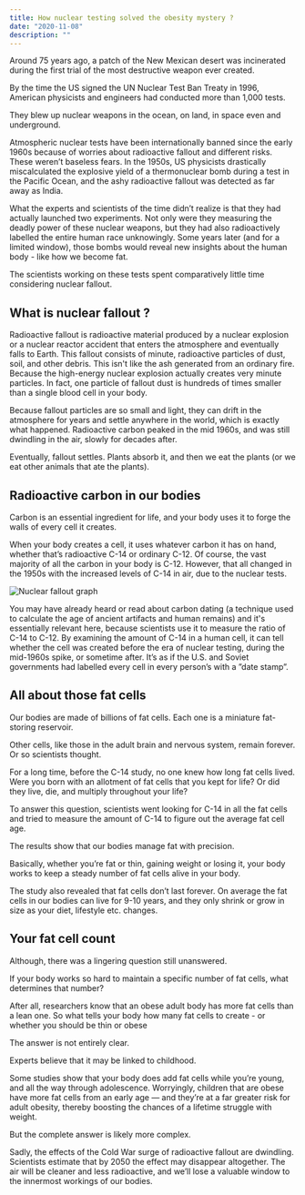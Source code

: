 ```yaml
---
title: How nuclear testing solved the obesity mystery ?
date: "2020-11-08"
description: ""
---
```


Around 75 years ago, a patch of the New Mexican desert was incinerated during the first trial of the most destructive weapon ever created.
 
By the time the US signed the UN Nuclear Test Ban Treaty in 1996, American physicists and engineers had conducted more than 1,000 tests.
 
They blew up nuclear weapons in the ocean, on land, in space even and underground. 
 
Atmospheric nuclear tests have been internationally banned since the early 1960s because of worries about radioactive fallout and different risks. These weren’t baseless fears. In the 1950s, US physicists drastically miscalculated the explosive yield of a thermonuclear bomb during a test in the Pacific Ocean, and the ashy radioactive fallout was detected as far away as India.
 
What the experts and scientists of the time didn’t realize is that they had actually launched two experiments. Not only were they measuring the deadly power of these nuclear weapons, but they had also radioactively labelled the entire human race unknowingly. Some years later (and for a limited window), those bombs would reveal new insights about the human body - like how we become fat.
 
The scientists working on these tests spent comparatively little time considering nuclear fallout.

## What is nuclear fallout ?

Radioactive fallout is radioactive material produced by a nuclear explosion or a nuclear reactor accident that enters the atmosphere and eventually falls to Earth. This fallout consists of minute, radioactive particles of dust, soil, and other debris. This isn't like the ash generated from an ordinary fire. Because the high-energy nuclear explosion actually creates very minute particles. In fact, one particle of fallout dust is hundreds of times smaller than a single blood cell in your body.
 
Because fallout particles are so small and light, they can drift in the atmosphere for years and settle anywhere in the world, which is exactly what happened. Radioactive carbon peaked in the mid 1960s, and was still dwindling in the air, slowly for decades after.
 
Eventually, fallout settles. Plants absorb it, and then we eat the plants (or we eat other animals that ate the plants).

## Radioactive carbon in our bodies

Carbon is an essential ingredient for life, and your body uses it to forge the walls of every cell it creates.

When your body creates a cell, it uses whatever carbon it has on hand, whether that’s radioactive C-14 or ordinary C-12. Of course, the vast majority of all the carbon in your body is C-12. However, that all changed in the 1950s with the increased levels of C-14 in air, due to the nuclear tests.

![Nuclear fallout graph](./s22.jpg)

You may have already heard or read about carbon dating (a technique used to calculate the age of ancient artifacts and human remains)  and it's essentially relevant here, because scientists use it to measure the ratio of C-14 to C-12. By examining the amount of C-14 in a human cell, it can tell whether the cell was created before the era of nuclear testing, during the mid-1960s spike, or sometime after. It’s as if the U.S. and Soviet governments had labelled every cell in every person’s with a ”date stamp”.

## All about those fat cells

Our bodies are made of billions of fat cells. Each one is a miniature fat-storing reservoir.

Other cells, like those in the adult brain and nervous system, remain forever. Or so scientists thought.

For a long time, before the C-14 study, no one knew how long fat cells lived. Were you born with an allotment of fat cells that you kept for life? Or did they live, die, and multiply throughout your life?

To answer this question, scientists went looking for C-14 in all the fat cells and tried to measure the amount of C-14 to figure out the average fat cell age.

The results show that our bodies manage fat with precision. 

Basically, whether you’re fat or thin, gaining weight or losing it, your body works to keep a steady number of fat cells alive in your body.

The study also revealed that fat cells don’t last forever. On average the fat cells in our bodies can live for 9-10 years, and they only shrink or grow in size as your diet, lifestyle etc. changes.

## Your fat cell count

Although, there was a lingering question still unanswered.

If your body works so hard to maintain a specific number of fat cells, what determines that number? 
 
After all, researchers know that an obese adult body has more fat cells than a lean one. So what tells your body how many fat cells to create - or whether you should be thin or obese 

The answer is not entirely clear.

Experts believe that it may be linked to childhood. 

Some studies show that your body does add fat cells while you’re young, and all the way through adolescence. Worryingly, children that are obese have more fat cells from an early age — and they’re at a far greater risk for adult obesity, thereby boosting the chances of a lifetime struggle with weight.

But the complete answer is likely more complex.

Sadly, the effects of the Cold War surge of radioactive fallout are dwindling. Scientists estimate that by 2050 the effect may disappear altogether. The air will be cleaner and less radioactive, and we’ll lose a valuable window to the innermost workings of our bodies.
